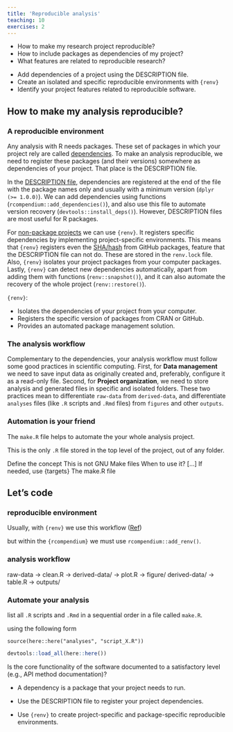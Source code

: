 ```yaml
---
title: 'Reproducible analysis'
teaching: 10
exercises: 2
---
```


:::::::::::::::::::::::::::::::::::::: questions 

- How to make my research project reproducible?
- How to include packages as dependencies of my project?
- What features are related to reproducible research?

::::::::::::::::::::::::::::::::::::::::::::::::

::::::::::::::::::::::::::::::::::::: objectives

- Add dependencies of a project using the DESCRIPTION file.
- Create an isolated and specific reproducible environments with `{renv}`
- Identify your project features related to reproducible software.

::::::::::::::::::::::::::::::::::::::::::::::::

## How to make my analysis reproducible?

### A reproducible environment

Any analysis with R needs packages. These set of packages in which your project rely are called [dependencies](https://r-pkgs.org/dependencies-mindset-background.html). To make an analysis reproducible, we need to register these packages (and their versions) somewhere as dependencies of your project. That place is the DESCRIPTION file. 

In the [DESCRIPTION file](https://r-pkgs.org/description.html#the-description-file), dependencies are registered at the end of the file with the package names only and usually with a minimum version (`dplyr (>= 1.0.0)`). We can add dependencies using functions (`rcompendium::add_dependencies()`), and also use this file to automate version recovery (`devtools::install_deps()`). However, DESCRIPTION files are most useful for R packages.

For [non-package projects](https://r-pkgs.org/description.html#footnotes) we can use `{renv}`. It registers specific dependencies by implementing project-specific environments. This means that `{renv}` registers even the [SHA/hash](https://happygitwithr.com/repeated-amend.html?q=sha#um-what-if-i-did-push) from GitHub packages, feature that the DESCRIPTION file can not do. These are stored in the `renv.lock` file. Also, `{renv}` isolates your project packages from your computer packages.  Lastly, `{renv}` can detect new dependencies automatically, apart from adding them with functions (`renv::snapshot()`), and it can also automate the recovery of the whole project (`renv::restore()`).

:::callout

`{renv}`:

- Isolates the dependencies of your project from your computer.
- Registers the specific version of packages from CRAN or GitHub.
- Provides an automated package management solution.

:::

### The analysis workflow 

Complementary to the dependencies, your analysis workflow must follow some good practices in scientific computing. First, for __Data management__ we need to save input data as originally created and, preferably, configure it as a read-only file. Second, for __Project organization__, we need to store analysis and generated files in specific and isolated folders. These two practices mean to differentiate `raw-data` from `derived-data`, and differentiate `analyses` files (like `.R` scripts and `.Rmd` files) from `figures` and other `outputs`. 

<!-- add figure image of workflow -->

### Automation is your friend

The `make.R` file helps to automate the your whole analysis project.



This is the only `.R` file stored in the top level of the project, out of any folder.



Define the concept
This is not GNU Make files
When to use it? [...]
If needed, use {targets}
The make.R file

## Let's code

 
### reproducible environment


Usually, with `{renv}` we use this workflow ([Ref](https://rstudio.github.io/renv/))

<!-- paste figure -->

but within the `{rcompendium}` we must use `rcompendium::add_renv()`.


### analysis workflow

raw-data → clean.R → derived-data/ → plot.R → figure/
derived-data/ → table.R → outputs/

### Automate your analysis

list all `.R` scripts and `.Rmd` in a sequential order in a file called `make.R`. 

using the following form 

`source(here::here("analyses", "script_X.R"))`

:::callout

```r
devtools::load_all(here::here())
```

Is the core functionality of the software documented to a satisfactory level (e.g., API method documentation)?

:::


::::::::::::::::::::::::::::::::::::: keypoints 

- A dependency is a package that your project needs to run.

- Use the DESCRIPTION file to register your project dependencies.

- Use `{renv}` to create project-specific and package-specific reproducible environments.

::::::::::::::::::::::::::::::::::::::::::::::::


